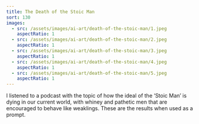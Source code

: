 ```yaml
---
title: The Death of the Stoic Man
sort: 130
images:
  - src: /assets/images/ai-art/death-of-the-stoic-man/1.jpeg
    aspectRatio: 1
  - src: /assets/images/ai-art/death-of-the-stoic-man/2.jpeg
    aspectRatio: 1
  - src: /assets/images/ai-art/death-of-the-stoic-man/3.jpeg
    aspectRatio: 1
  - src: /assets/images/ai-art/death-of-the-stoic-man/4.jpeg
    aspectRatio: 1
  - src: /assets/images/ai-art/death-of-the-stoic-man/5.jpeg
    aspectRatio: 1
---
```


I listened to a podcast with the topic of how the ideal of the ‘Stoic Man’ is dying in our current world, with whiney and pathetic men that are encouraged to behave like weaklings. These are the results when used as a prompt.

